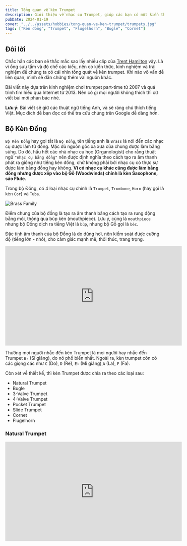 ```yaml
---
title: Tổng quan về kèn Trumpet
description: Giới thiệu về nhạc cụ Trumpet, giúp các bạn có một kiến thức cơ bản về nhạc cụ mình đang sử dụng.
pubDate: 2024-01-19
cover: "../../assets/hobbies/tong-quan-ve-ken-trumpet/trumpets.jpg"
tags: ["Kèn đồng", "Trumpet", "Flugelhorn", "Bugle", "Cornet"]
---
```


## Đôi lời

Chắc hẳn các bạn sẽ thắc mắc sao lấy nhiều clip của [Trent Hamilton](https://www.youtube.com/@TrentHamilton) vậy. Là vì ổng sưu tầm và độ chế các kiểu, nên có kiến thức, kinh nghiệm và trải nghiệm để chúng ta có cái nhìn tổng quát về kèn trumpet. Khi nào vô vấn đề liên quan, mình sẽ dẫn chứng thêm vài nguồn khác.

Bài viết này dựa trên kinh nghiệm chơi trumpet part-time từ 2007 và quá trình tìm hiểu qua Internet từ 2013. Nên có gì mọi người không thích thì cứ viết bài mới phản bác nhé.

<strong className="text-red-500">Lưu ý:</strong> Bài viết sẽ giữ các thuật ngữ tiếng
Anh, và sẽ ráng chú thích tiếng Việt. Mục đích để bạn đọc có thể tra cứu chúng trên
Google dễ dàng hơn.

## Bộ Kèn Đồng

`Bộ Kèn Đồng` hay gọi tắt là `Bộ Đồng`, tên tiếng anh là `Brass` là nói đến các nhạc cụ được làm từ đồng. Mặc dù nguồn gốc xa xưa của chung được làm bằng sừng. Do đó, hầu hết các nhà nhạc cụ học (Organologist) cho rằng thuật ngữ `"nhạc cụ bằng đồng"` nên được định nghĩa theo cách tạo ra âm thanh phát ra giống như tiếng kèn đồng, chứ không phải bởi nhạc cụ có thực sự được làm bằng đồng hay không. **Vì có nhạc cụ khác cũng được làm bằng đồng nhưng được xếp vào bộ Gỗ (Woodwinds) chính là kèn Saxophone, sáo Flute.**

Trong bộ Đồng, có 4 loại nhạc cụ chính là `Trumpet`, `Trombone`, `Horn` (hay gọi là kèn `Cor`) và `Tuba`.

![Brass Family](../../assets/hobbies/tong-quan-ve-ken-trumpet/brass-family.jpeg)

Điểm chung của bộ đồng là tạo ra âm thanh bằng cách tạo ra rung động bằng môi, thông qua búp kèn (mouthpiece). Lưu ý, cùng là `mouthpiece` nhưng bộ Đồng dịch ra tiếng Việt là `búp`, nhưng bộ Gỗ gọi là `béc`.

Đặc tính âm thanh của bộ Đồng là do dùng hơi, nên kiểm soát được cường độ (tiếng lớn - nhỏ), cho cảm giác mạnh mẽ, thôi thúc, trang trọng.

<iframe
  width="560"
  height="315"
  src="https://www.youtube.com/embed/bwQumQpug_E?si=CPPvKbP2qFfpWOpn"
  title="YouTube video player"
  frameborder="0"
  allow="accelerometer; autoplay; clipboard-write; encrypted-media; gyroscope; picture-in-picture; web-share"
  allowfullscreen
/>

## Kèn Trumpet

<div class="md:max-w-[30rem] mx-auto">
![The Trumpet Family](../../assets/hobbies/tong-quan-ve-ken-trumpet/the-trumpet-family.jpeg)
</div>

Kèn Trumpet là nhạc cụ cao nhất trong bộ Đồng (lấy cao độ theo Piano).

| Cao độ    | Nhạc cụ                                                                                                |
| --------- | ------------------------------------------------------------------------------------------------------ |
| B♭4 / A4  | Piccolo Trumpet                                                                                        |
| E♭4       | Soprano Cornet, Soprano Trumpet (?)                                                                    |
| B♭3       | Trumpet, Cornet, Flugelhorn, Soprano Trombone, Soprano trombone                                        |
| F3        | F Mellophone                                                                                           |
| E♭3       | Alto Horn, Alto Trombone, Alto Trumpet                                                                 |
| B♭2       | Tenor & Bass Trombone, Baritone horn, Euphonium, B♭ Horn, Bass trumpet, Natural trumpet, B♭ Mellophone |
| F2        | French Horn, Contrabass trombone, Cimbasso                                                             |
| E♭2 / F2. | Bass Tuba                                                                                              |
| B♭1 / C2  | Contrabass Tuba, Contrabass trombone                                                                   |

Bảng này thể hiện khoảng cao độ mọi người hay sử dụng nhất, thường là `F#3` tới `A5`.

Còn nốt cao nhất thì tùy vào mỗi người. Như mình thì lên được tới `C6`. Còn Aturo Sandoval thì mấy nốt cao tít.

<iframe width="560" height="315" src="https://www.youtube.com/embed/EXjyU9M9mII?si=2dd6F69Wvg638IPy" title="YouTube video player" frameborder="0" allow="accelerometer; autoplay; clipboard-write; encrypted-media; gyroscope; picture-in-picture; web-share" referrerpolicy="strict-origin-when-cross-origin" allowfullscreen></iframe>

Thường mọi người nhắc đến kèn Trumpet là mọi người hay nhắc đến Trumpet `B♭` (Si giáng), do nó phổ biến nhất. Ngoài ra, kèn trumpet còn có các giọng các như `C` (Do), `D` (Re), `E♭` (Mi giáng),`A` (La), `F` (Fa).

Còn xét về thiết kế, thì kèn Trumpet được chia ra theo các loại sau:
- Natural Trumpet
- Bugle
- 3-Valve Trumpet
- 4-Valve Trumpet
- Pocket Trumpet
- Slide Trumpet
- Cornet
- Flugelhorn

### Natural Trumpet

<iframe width="560" height="315" src="https://www.youtube.com/embed/b24w_ykmwD4?si=5olenCVS5pLX1nhs" title="YouTube video player" frameborder="0" allow="accelerometer; autoplay; clipboard-write; encrypted-media; gyroscope; picture-in-picture; web-share" allowfullscreen/>

Có nguồn nói Natural Trumpet xuất hiện từ trước cuối thời Baroque. Ban đầu, người chơi phải điều chỉnh môi để có thể điều chỉnh cao độ. Sau này, người ta cải tiến lại bằng cách khoét thêm lỗ để bấm như trong clip của [Alison Balsom](https://www.alisonbalsom.com) phía trên.

### Bugle

<iframe width="560" height="315" src="https://www.youtube.com/embed/2yQFvZsN43A?si=xlFX6gQdbko47wua" title="YouTube video player" frameborder="0" allow="accelerometer; autoplay; clipboard-write; encrypted-media; gyroscope; picture-in-picture; web-share" allowfullscreen/>

Bugle chính là biến thể của Natural Trumpet, loại kèn có chiều dài chỉ bằng một nửa Natural Trumpet, nên có cao độ cao hơn 1 quãng 8 và hay sử dụng trong quân đội, hướng đạo sinh trong phim hay coi.

Sau này, người ta cải tiến dần Bugle có 1 hoặc 2 valve để có thể thay đổi cao độ.

<iframe width="560" height="315" src="https://www.youtube.com/embed/OkbspKwa76k?si=1rRQ5zETTnU_ivLu" title="YouTube video player" frameborder="0" allow="accelerometer; autoplay; clipboard-write; encrypted-media; gyroscope; picture-in-picture; web-share" allowfullscreen/>

### 3-Valve Trumpet

Đây là mẫu kèn Trumpet phổ biến, với 3 phím bấm. Thường là ở giọng `B♭`, `C`, `D`, `Eb`. Tuy nhiên vẫn có một số mẫu hiếm ở giọng `F`, `G` và `A`.

<div class="md:max-w-[20rem] mx-auto">
![Vincent Bach Stradivarius 37](../../assets/hobbies/tong-quan-ve-ken-trumpet/bach-strad-37.jpg)
</div>

Có một biến thể khác là `Fanfare Trumpet` hay còn gọi là `Herald Trumpet`, loa dài hơn, nhỏ hơn so với loại thông thường và cho tiếng sáng hơn. Thường hay được dùng trong nghi lễ hoàng gia hoặc quân đội.

<iframe width="560" height="315" src="https://www.youtube.com/embed/x7LoCOWvbdU?si=GKqoYmVKNGQefuSr" title="YouTube video player" frameborder="0" allow="accelerometer; autoplay; clipboard-write; encrypted-media; gyroscope; picture-in-picture; web-share" allowfullscreen/>

Mỗi valve có một chức năng, nhìn vào số được đánh trên valve từ búp ra tới loa kèn, lần lượt là `1`, `2` và `3`.
- Không bấm gì hết
- Bấm valve 1 để xuống 1 cung
- Bấm valve 2 để xuống 1/2 cung (nửa cung)
- Bấm valve 3 để xuống 1+1/2 cung (1 cung rưỡi)

Và ta kết hợp việc bấm và điều chỉnh môi để thay đổi cao độ. Coi bảng dưới đây.

![table-of-harmonics-with-valves](../../assets/hobbies/tong-quan-ve-ken-trumpet/table-of-harmonics-with-valves.png)

Thường người ta sẽ bấm `1+2` thay vì `3` để xuống **một cung rưỡi**. Do thực tế, cao độ của valve `3` bị thấp hơn so với khi bấm `1+2`. Có thể đo tần số để biết, mà cũng tùy kèn mà chênh lệch nhiều hay ít. Và cũng tùy người chơi nữa.

### 4-Valve Trumpet

Thường các mẫu 4 valve là giọng `A`, tên thường gọi là `Piccolo Trumpet`. Vì nó là giọng cao nhất. Thấy vậy, nó là kèn khó chơi nhất trong các loại kèn trumpet do cao độ không ổn định. Bạn phải tập để giữ đúng cao độ, và cần thiết bị hỗ trợ.

<iframe width="560" height="315" src="https://www.youtube.com/embed/Zw1kLdFdxMI?si=OnvDgXVmErBXoIDA" title="YouTube video player" frameborder="0" allow="accelerometer; autoplay; clipboard-write; encrypted-media; gyroscope; picture-in-picture; web-share" allowfullscreen/>

3 valve đầu cũng y chang loại phía trên. Riêng valve `4` được thêm vào để xuống `2+1/2` cung (2 cung rưỡi)

![piccolo-trumpet-fingering-chart](../../assets/hobbies/tong-quan-ve-ken-trumpet/piccolo-trumpet-fingering-chart.jpg)

### Pocket Trumpet

Loại này sinh ra nhằm mục đích nhỏ gọn. Phổ biến là giọng `B♭`.

<iframe width="560" height="315" src="https://www.youtube.com/embed/jVzQKWiDN9A?si=-pF4mDm-7mvb29iY" title="YouTube video player" frameborder="0" allow="accelerometer; autoplay; clipboard-write; encrypted-media; gyroscope; picture-in-picture; web-share" allowfullscreen/>

### Slide Trumpet

Xa xưa, người ta có thử cách chế một cái ống trượt trên Natural Trumpet để thay đổi cao độ giống loại trong clip này.

<iframe width="560" height="315" src="https://www.youtube.com/embed/UZFDhFBFHck?si=7V8AYom5WSyNAHs4" title="YouTube video player" frameborder="0" allow="accelerometer; autoplay; clipboard-write; encrypted-media; gyroscope; picture-in-picture; web-share" allowfullscreen/>

Những người theo trường phái này phát triển và nó gần giống cách kéo Trombone. Nhưng vẫn giữ được cao độ và màu âm của Trumpet. Tới ngày nay, nó bắt đầu lẫn lộn giữa `Slide Trumpet` và `Soprano Trombone` luôn.

<iframe width="560" height="315" src="https://www.youtube.com/embed/biqJ0apNk8Q?si=0633LvhMgwvbEEJ8" title="YouTube video player" frameborder="0" allow="accelerometer; autoplay; clipboard-write; encrypted-media; gyroscope; picture-in-picture; web-share" allowfullscreen/>

### Cornet

Tuy cùng hình dáng, nhưng lịch sử phát triển Cornet song song với lịch sử phát triển của Trumpet chứ không hẳn là biến thể. Trong lịch sử phát triển của 2 nhạc cụ này, công nghệ được chia sẻ lẫn nhau. Về cơ bản thì tiếng Cornet sẽ tối hơn so với Trumpet.

Kèn Cornet có 2 trường phái, một là `short model` thường được sử dụng ở các dàn nhạc của Anh với giọng `E♭`.

<div class="md:max-w-[20rem] mx-auto">
![Cornet Short Model](../../assets/hobbies/tong-quan-ve-ken-trumpet/cornet-short-model.jpg)
</div>

Trường phái còn lại là `long model`, phổ biến hơn ở Mỹ với giọng `B♭`.

<div class="md:max-w-[20rem] mx-auto">
![Cornet Long Model](../../assets/hobbies/tong-quan-ve-ken-trumpet/olds-ambassador-bb-cornet.jpg)
</div>

### Flugelhorn

![Flugelhorn vs Trumpet](../../assets/hobbies/tong-quan-ve-ken-trumpet/flugelhorn-vs-trumpet.jpg)

Cũng là cùng thiết kế 3 phim như Trumpet, Cornet và cùng giọng `B♭`, nhưng Flugelhorn cho tiếng tối hơn cả Cornet.

<iframe width="560" height="315" src="https://www.youtube.com/embed/zo8hIc7DpuE?si=DKrt_VJocbYG_fOD" title="YouTube video player" frameborder="0" allow="accelerometer; autoplay; clipboard-write; encrypted-media; gyroscope; picture-in-picture; web-share" allowfullscreen/>

## Một số thông tin thú vị

Từ `"horn"` với nghĩa ban đầu là những nhạc cụ được làm từ sừng động vật, thường là sừng bò. Từ `"bugle"` có nguồn gốc từ tiếng Latin `"buculus"`, có nghĩa là _bò con (young bull)_. Còn từ `"cor"` trong `cornet`, `cor anglais`, `tenor cor` có nguồn gốc từ tiếng Latin, `"cornu"`, nghĩa là _sừng_.

## Tham khảo

- Mr. Q's Music, [BRASS](https://www.mrqsmusic.com/brass-family.html)
- Wikipedia, [Bộ Đồng](https://vi.wikipedia.org/wiki/B%E1%BB%99_%C4%91%E1%BB%93ng)
- Wikipedia, [Pitch of brass instruments](https://en.wikipedia.org/wiki/Pitch_of_brass_instruments)
- Yamaha, [The tone is affected by the material](https://www.yamaha.com/en/musical_instrument_guide/horn/selection)
- Trent Hamilton, [The Trumpet Family](https://www.youtube.com/watch?v=0UxaeYoDtdA)
- Gear4music, [The 9 Types Of Trumpets Every Brass Player Should Know](https://www.gear4music.com/blog/types-of-trumpets)
- Wikipedia, [Natural Trumpet](https://en.wikipedia.org/wiki/Natural_trumpet)
- Jean-Baptiste Arban, [Arban's Complete Conservatory Method for Trumpet (Cornet) or Eb Alto, Bb Tenor, Baritone, Euphonium and Bb Bass in Treble Clef](https://www.amazon.com/Complete-Conservatory-Trumpet-Baritone-Euphonium/dp/0825803853)
- Gregg Monks, [The History of The Cornet, From Pre-History to the Present](http://blackdiamondbrass.org/tpthist/trpthist.htm)
- Bruce Chidester , [Why did the Cornet become a second rate citizen?](https://www.thetrumpetblog.com/why-did-the-cornet-become-a-second-rate-citizen)
- Trumpet Biz, [What Is A Flugelhorn?](https://trumpet.biz/flugelhorn/what-is-a-flugelhorn)
- Wikipedia, [Flugelhorn](https://en.wikipedia.org/wiki/Flugelhorn)